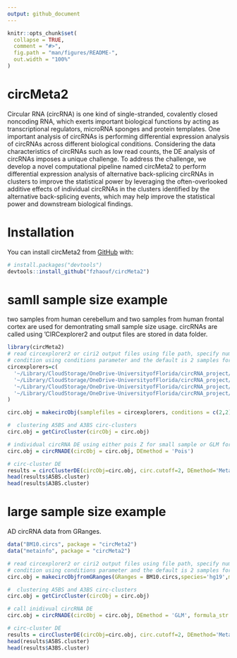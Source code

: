 ```yaml
---
output: github_document
---
```


<!-- README.md is generated from README.Rmd. Please edit that file -->

<!-- README.md is generated from README.Rmd. Please edit that file -->

```r
knitr::opts_chunk$set(
  collapse = TRUE,
  comment = "#>",
  fig.path = "man/figures/README-",
  out.width = "100%"
)
```

# circMeta2

Circular RNA (circRNA) is one kind of single-stranded, covalently closed noncoding RNA, which exerts important biological functions by acting as transcriptional regulators, microRNA sponges and protein templates. One important analysis of circRNAs is performing differential expression analysis of circRNAs across different biological conditions. Considering the data characteristics of circRNAs such as low read counts, the DE analysis of circRNAs imposes a unique challenge. To address the challenge, we develop a novel computational pipeline named circMeta2 to perform differential expression analysis of alternative back-splicing circRNAs in clusters to improve the statistical power by leveraging the often-overlooked additive effects of individual circRNAs in the clusters identified by the alternative back-splicing events, which may help improve the statistical power and downstream biological findings.

# Installation

You can install circMeta2 from [GitHub](https://github.com/) with:

``` r
# install.packages("devtools")
devtools::install_github("fzhaouf/circMeta2")
```


# samll sample size example

two samples from human cerebellum and two samples from human frontal cortex are used for demontrating small sample size usage. circRNAs are called using 'CIRCexplorer2 and output files are stored in data folder.


```r

library(circMeta2)
# read circexplorer2 or ciri2 output files using file path, specify number of sample for each 
# condition using conditions parameter and the default is 2 samples for each condition.
circexplorers=c(
  '~/Library/CloudStorage/OneDrive-UniversityofFlorida/circRNA_project/Rpackage/circRNA/cerebellum/CIRCexplorer/SRR3192427.txt',
  '~/Library/CloudStorage/OneDrive-UniversityofFlorida/circRNA_project/Rpackage/circRNA/cerebellum/CIRCexplorer/SRR3192428.txt',
  '~/Library/CloudStorage/OneDrive-UniversityofFlorida/circRNA_project/Rpackage/circRNA/frontalcortex/CIRCexplorer/SRR3192424.txt',
  '~/Library/CloudStorage/OneDrive-UniversityofFlorida/circRNA_project/Rpackage/circRNA/frontalcortex/CIRCexplorer/SRR3192425.txt'
)

circ.obj = makecircObj(samplefiles = circexplorers, conditions = c(2,2), circ.method=c('CIRCexplorer2'),species='hg19')

#  clustering A5BS and A3BS circ-clusters
circ.obj = getCircCluster(circObj = circ.obj)

# individual circRNA DE using either pois Z for small sample or GLM for large sample with covariates
circ.obj = circRNADE(circObj = circ.obj, DEmethod = 'Pois')

# circ-cluster DE
results = circClusterDE(circObj=circ.obj, circ.cutoff=2, DEmethod='Meta')
head(results$A5BS.cluster)
head(results$A3BS.cluster)
```

# large sample size example

AD circRNA data from GRanges. 


```r
data("BM10.circs", package = "circMeta2")
data("metainfo", package = "circMeta2")

# read circexplorer2 or ciri2 output files using file path, specify number of sample for each 
# condition using conditions parameter and the default is 2 samples for each condtion.
circ.obj = makecircObjfromGRanges(GRanges = BM10.circs,species='hg19',metadata=metainfo)

#  clustering A5BS and A3BS circ-clusters
circ.obj = getCircCluster(circObj = circ.obj)

# call inidivual circRNA DE 
circ.obj = circRNADE(circObj = circ.obj, DEmethod = 'GLM', formula_str = "readNumber ~ condid + age + sex")

# circ-cluster DE
results = circClusterDE(circObj=circ.obj, circ.cutoff=2, DEmethod='Meta')
head(results$A5BS.cluster)
head(results$A3BS.cluster)
```

